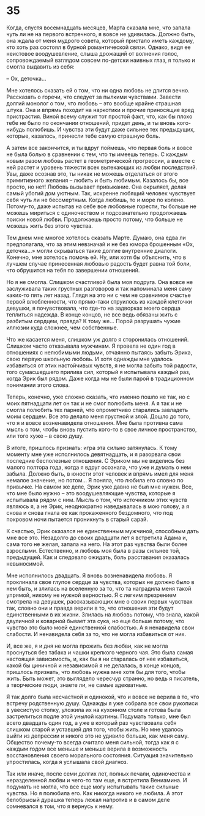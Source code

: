 # 35 {-}

Когда, спустя восемнадцать месяцев, Марта сказала мне, что запала чуть ли не на первого встречного, я вовсе не удивилась. Должно быть, она ждала от меня мудрого совета, который пристало иметь каждому, кто хоть раз состоял в бурной романтической связи. Однако, видя ее неистовое воодушевление, слыша дрожащий от волнения голос, сопровождаемый взглядом совсем по-детски наивных глаз, я только и смогла выдавить из себя:

– Ох, деточка…

Мне хотелось сказать ей о том, что ни одна любовь не длится вечно. Рассказать о горечи, что следует за пылкими чувствами. Завести долгий монолог о том, что любовь – это вообще крайне страшная штука. Она и впрямь походит на наркотики и прочие приносящие вред пристрастия. Виной всему служит тот простой факт, что, как бы плохо тебе не было по окончании отношений, придет день, и ты вновь кого-нибудь полюбишь. И чувства эти будут даже сильнее тех предыдущих, которые, казалось, принесли тебе самую страшную боль. 

А затем все закончится, и ты вдруг поймешь, что первая боль и вовсе не была болью в сравнении с тем, что ты имеешь теперь. С каждым новым разом любовь растет в геометрической прогрессии, а вместе с ней растет и уровень тяжести всех вытекающих из любви последствий. Увы, даже осознав это, ты никак не можешь отделаться от этого примитивного желания – любить и быть любимым. Казалось бы, все просто, но нет! Любовь вызывает привыкание. Она окрыляет, делая самый убогий дом уютным. Так, искренне любящий человек чувствует себя чуть ли не бессмертным. Когда любишь, то и море по колено. Потому-то, даже испытав на себе все любовные горести, ты больше не можешь мириться с одиночеством и подсознательно продолжаешь поиски новой любви. Продолжаешь просто потому, что больше не можешь жить без этого чувства.

Тем днем мне многое хотелось сказать Марте. Думаю, она едва ли предполагала, что за этим невзначай и не без юмора брошенным «Ох, деточка…» могли скрываться такие долгие внутренние диалоги. Конечно, мне хотелось помочь ей. Ну, или хотя бы объяснить, что в лучшем случае принесенная любовью радость будет равна той боли, что обрушится на тебя по завершении отношений. 

Но я не смогла. Слишком счастливой была моя подруга. Она вовсе не заслуживала таких грустных разговоров и так напоминала меня саму каких-то пять лет назад. Глядя на это ни с чем не сравнимое счастье первой влюбленности, что прямо-таки струилось из каждой клеточки девушки, я почувствовала, что где-то на задворках моего сердца теплиться надежда. В конце концов, не все ведь обязаны жить с разбитым сердцем, правда? К тому же… Порой разрушать чужие иллюзии куда сложнее, чем собственные.

Что же касается меня, слишком уж долго я сторонилась отношений. Слишком часто отказывала мужчинам. Я провела не один год в отношениях с нелюбимыми людьми, отчаянно пытаясь забыть Эрика, свою первую школьную любовь. И хотя однажды мне удалось избавиться от этих настойчивых чувств, я не могла забыть той радости, того сумасшедшего прилива сил, который я испытывала каждый раз, когда Эрик был рядом. Даже когда мы не были парой в традиционном понимании этого слова. 

Теперь, конечно, уже сложно сказать, что именно пошло не так, но с моих пятнадцати лет он так и не смог полюбить меня. А я так и не смогла полюбить тех парней, что опрометчиво старались завладеть моим сердцем. Все это делало меня грустной и злой. Дошло до того, что я и вовсе возненавидела отношения. Мне была противна сама мысль о том, чтобы вновь пустить кого-то в свое личное пространство, или того хуже – в свою душу.

В итоге, пришлось признать: игра эта сильно затянулась. К тому моменту мне уже исполнилось девятнадцать, и я разорвала свои последние бесполезные отношения. С Эриком мы не виделись без малого полтора года, когда я вдруг осознала, что уже и думать о нем забыла. Должно быть, в юности этот человек и впрямь имел для меня немалое значение, но потом… Я поняла, что любила его словно по привычке. На самом же деле, Эрик уже давно не был мне нужен. Все, что мне было нужно – это воодушевляющие чувства, которые я испытывала рядом с ним. Мысль о том, что источником этих чувств являюсь я, а не Эрик, неоднократно наведывалась в мою голову, а я снова и снова гнала ее как прокаженного бездомного, что под покровом ночи пытается проникнуть в старый сарай.

К счастью, Эрик оказался не единственным мужчиной, способным дать мне все это. Незадолго до своих двадцати лет я встретила Адама и, сама того не желая, запала на него. На этот раз чувства были более взрослыми. Естественно, и любовь моя была в разы сильнее той, предыдущей. Как и следовало ожидать, боль расставания оказалась невыносимой. 

Мне исполнилось двадцать. Я вновь возненавидела любовь. Я проклинала свое глупое сердце за чувства, которых не должно было в нем быть, и злилась на вселенную за то, что та наградила меня такой упрямой, никому не нужной верностью. Я с легким презрением смотрела на девушек, рассказывающих мне о своих первых чувствах так, словно они и правда верили в то, что отношения эти будут единственными в их жизни. Злилась на любовь потому, что знала, какой двуличной и коварной бывает эта сука, но еще больше потому, что чувство это было моей единственной слабостью. А я ненавидела свои слабости. И ненавидела себя за то, что не могла избавиться от них.

И, все же, я и дня не могла прожить без любви, как не могла проснуться без табака и чашки крепкого черного чая. Это была самая настоящая зависимость, и, как бы я ни старалась от нее избавиться, какой бы циничной и независимой я не делалась, в конце концов, пришлось признать, что любовь нужна мне хотя бы для того, чтобы жить. Быть может, это выглядело чересчур странно, но ведь я писатель, а творческие люди, знаете ли, не самые адекватные. 

Я так долго была несчастной и одинокой, что и вовсе не верила в то, что встречу родственную душу. Однажды я уже собрала все свои рукописи в увесистую стопку, уложила их на кухонном столе и готова была застрелиться подле этой унылой картины. Подумать только, мне был всего двадцать один год, а уже в который раз чувствовала себя слишком старой и уставшей для того, чтобы жить. Но мне удалось выйти из депрессии и никого это не удивило больше, как меня саму. Общество почему-то всегда считало меня сильной, тогда как я с каждым годом все меньше и меньше верила в возможность восстановления своего морального состояния. Ситуация значительно упростилась, когда я услышала свой диагноз.

Так или иначе, после семи долгих лет, полных печали, одиночества и неразделенной любви и чего-то там еще, я встретила Вениамина. И подумать не могла, что все еще могу испытывать такие сильные чувства. Но я полюбила его. Как никогда никого не любила. А этот белобрысый дурашка теперь лежал напротив и в самом деле сомневался в том, что я вернусь к нему.


